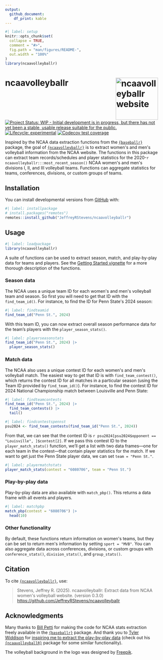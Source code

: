 ```yaml
---
output: 
  github_document:
    df_print: kable
---
```


<!-- README.md is generated from README.Rmd. Please edit that file -->

```r
#| label: setup
knitr::opts_chunk$set(
  collapse = TRUE,
  comment = "#>",
  fig.path = "man/figures/README-",
  out.width = "100%"
)
library(ncaavolleyballr)
```

# ncaavolleyballr <a href="https://jeffreyrstevens.github.io/ncaavolleyballr/"><img src="man/figures/logo.png" align="right" height="139" alt="ncaavolleyballr website" /></a>


<!-- badges: start -->
[![Project Status: WIP - Initial development is in progress, but there has not yet been a stable, usable release suitable for the public.](https://www.repostatus.org/badges/latest/wip.svg)](https://www.repostatus.org/#wip)
[![Lifecycle: experimental](https://img.shields.io/badge/lifecycle-experimental-orange.svg)](https://lifecycle.r-lib.org/articles/stages.html#experimental)
[![Codecov test coverage](https://codecov.io/gh/JeffreyRStevens/ncaavolleyballr/graph/badge.svg)](https://app.codecov.io/gh/JeffreyRStevens/ncaavolleyballr)
<!-- badges: end -->

Inspired by the NCAA data extraction functions from the [`{baseballr}`](https://billpetti.github.io/baseballr/) package, the goal of [`{ncaavolleyballr}`](https://jeffreyrstevens.github.io/ncaavolleyballr/) is to extract women\'s and men\'s volleyball information from the NCAA website. The functions in this package can extract team records/schedules and player statistics for the 2020-`r ncaavolleyballr:::most_recent_season()` NCAA women\'s and men\'s divisions I, II, and III volleyball teams. Functions can aggregate statistics for teams, conferences, divisions, or custom groups of teams.

## Installation

You can install developmental versions from [GitHub](https://github.com/) with:

```r
#| label: installpackage
# install.packages("remotes")
remotes::install_github("JeffreyRStevens/ncaavolleyballr")
```

## Usage

```r
#| label: loadpackage
library(ncaavolleyballr)
```

A suite of functions can be used to extract season, match, and play-by-play data for teams and players. See the [Getting Started vignette](https://jeffreyrstevens.github.io/ncaavolleyballr/articles/ncaavolleyballr.html) for a more thorough description of the functions.


### Season data

The NCAA uses a unique team ID for each women\'s and men\'s volleyball team and season. So first you will need to get that ID with the `find_team_id()`. For instance, to find the ID for Penn State\'s 2024 season:

```r
#| label: findteamid
find_team_id("Penn St.", 2024)
```

With this team ID, you can now extract overall season performance data for the team's players with the `player_season_stats()`. 

```r
#| label: playerseasonstats
find_team_id("Penn St.", 2024) |> 
  player_season_stats()
```


### Match data

The NCAA also uses a unique contest ID for each women\'s and men\'s volleyball match. The easiest way to get that ID is with `find_team_contest()`, which returns the contest ID for all matches in a particular season (using the Team ID provided by `find_team_id()`). For instance, to find the contest ID for 2024 National Championship match between Louisville and Penn State:

```r
#| label: findteamcontests
find_team_id("Penn St.", 2024) |> 
  find_team_contests() |> 
  tail()
```

```r
#| label: findcontestspennst
psu2024 <- find_team_contests(find_team_id("Penn St.", 2024))
```


From that, we can see that the contest ID is `r psu2024[psu2024$opponent == "Louisville", ]$contest[2]`. If we pass this contest ID to the `player_match_stats()` function, we'll get a list with two data frames---one for each team in the contest---that contain player statistics for the match. If we want to get just the Penn State player data, we can set `team = "Penn St."`.

```r
#| label: playermatchstats
player_match_stats(contest = "6080706", team = "Penn St.")
```

### Play-by-play data

Play-by-play data are also available with `match_pbp()`. This returns a data frame with all events and players.

```r
#| label: matchpbp
match_pbp(contest = "6080706") |> 
  head(10)
```

### Other functionality

By default, these functions return information on women\'s teams, but they can be set to return men\'s information by setting `sport = "MVB"`. You can also aggregate data across conferences, divisions, or custom groups with `conference_stats()`, `division_stats()`, and `group_stats()`.


## Citation

To cite [`{ncaavolleyballr}`](https://jeffreyrstevens.github.io/ncaavolleyballr/), use:

> Stevens, Jeffrey R. (2025). ncaavolleyballr: Extract data from NCAA women\'s volleyball website.
> (version 0.3.0)
> <https://github.com/JeffreyRStevens/ncaavolleyballr>


## Acknowledgments

Many thanks to [Bill Petti](https://github.com/BillPetti) for making the code for NCAA stats extraction freely available in the [`{baseballr}`](https://billpetti.github.io/baseballr/) package. And thank you to [Tyler Widdison](https://github.com/widbuntu) for [inspiring me to extract the play-by-play data](https://github.com/JeffreyRStevens/ncaavolleyballr/issues/1) (check out his [`{ncaavolleyballR}`](https://github.com/tyler-widdison/ncaavolleyballR) package for some similar functionality).

The volleyball background in the logo was designed by [Freepik](https://www.freepik.com/free-vector/volleyball-grey-gradient_59539214.htm).
